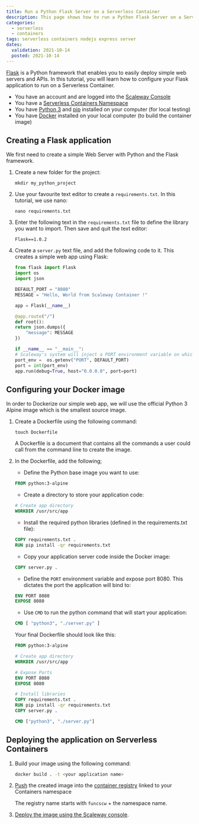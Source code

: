 ```yaml
---
title: Run a Python Flask Server on a Serverless Container 
description: This page shows how to run a Python Flask Server on a Serverless Container 
categories:
  - serverless
  - containers
tags: serverless containers nodejs express server
dates:
  validation: 2021-10-14
  posted: 2021-10-14
---
```


[Flask](https://flask.palletsprojects.com/) is a Python framework that enables you to easily deploy simple web servers and APIs. In this tutorial, you will learn how to configure your Flask application to run on a Serverless Container.

<Message type="requirement">

  - You have an account and are logged into the [Scaleway Console](https://console.scaleway.com)
  - You have a [Serverless Containers Namespace](/compute/containers/how-to/create-a-containers-namespace/)
  - You have [Python 3](https://www.python.org/download/releases/3.0/) and [pip](https://pypi.org/project/pip/docker) installed on your computer (for local testing)
  - You have [Docker](https://www.docker.com/) installed on your local computer (to build the container image)

</Message>

## Creating a Flask application

We first need to create a simple Web Server with Python and the Flask framework.

1. Create a new folder for the project:

    ```
    mkdir my_python_project
    ```

2. Use your favourite text editor to create a `requirements.txt`. In this tutorial, we use nano:

    ```
    nano requirements.txt
    ```

3. Enter the following text in the `requirements.txt` file to define the library you want to import. Then save and quit the text editor:

    ```
    Flask==1.0.2
    ```

4. Create a `server.py` text file, and add the following code to it. This creates a simple web app using Flask:

    ```python
    from flask import Flask
    import os
    import json

    DEFAULT_PORT = "8080"
    MESSAGE = "Hello, World from Scaleway Container !"

    app = Flask(__name__)

    @app.route("/")
    def root():
    return json.dumps({
        "message": MESSAGE
    })

    if __name__ == "__main__":
    # Scaleway's system will inject a PORT environment variable on which your application should start the server.
    port_env =  os.getenv("PORT", DEFAULT_PORT)
    port = int(port_env)
    app.run(debug=True, host="0.0.0.0", port=port)
    ```

## Configuring your Docker image

In order to Dockerize our simple web app, we will use the official Python 3 Alpine image which is the smallest source image.

1. Create a Dockerfile using the following command:

    ```
    touch Dockerfile
    ```

    <Message type="tip">
    
    A Dockerfile is a document that contains all the commands a user could call from the command line to create the image.
    
    </Message>

2. In the Dockerfile, add the following;

    - Define the Python base image you want to use:
    ```dockerfile
    FROM python:3-alpine
    ```

    - Create a directory to store your application code:
    ```dockerfile
    # Create app directory
    WORKDIR /usr/src/app
    ```

    - Install the required python libraries (defined in the requirements.txt file):
    ```dockerfile
    COPY requirements.txt .
    RUN pip install -qr requirements.txt
    ```

    - Copy your application server code inside the Docker image:
    ```dockerfile
    COPY server.py .
    ```

    - Define the `PORT` environment variable and expose port 8080. This dictates the port the application will bind to:
    ```dockerfile
    ENV PORT 8080
    EXPOSE 8080
    ```

    - Use `CMD` to run the python command that will start your application:
    ```dockerfile
    CMD [ "python3", "./server.py" ]
    ```

    Your final Dockerfile should look like this:
    ```dockerfile
    FROM python:3-alpine

    # Create app directory
    WORKDIR /usr/src/app

    # Expose Ports
    ENV PORT 8080
    EXPOSE 8080

    # Install libraries
    COPY requirements.txt .
    RUN pip install -qr requirements.txt
    COPY server.py .

    CMD ["python3", "./server.py"]
    ```

## Deploying the application on Serverless Containers

1. Build your image using the following command: 

    ```sh
    docker build . -t <your application name>
    ```

2. [Push](https://www.scaleway.com/en/docs/compute/container-registry/how-to/push-images/) the created image into the [container registry](https://www.scaleway.com/en/docs/compute/container-registry/quickstart/) linked to your Containers namespace

    <Message type="tip">

    The registry name starts with `funcscw` + the namespace name.

    </Message>

3. [Deploy the image using the Scaleway console](https://www.scaleway.com/en/docs/compute/containers/how-to/deploy-a-container/).